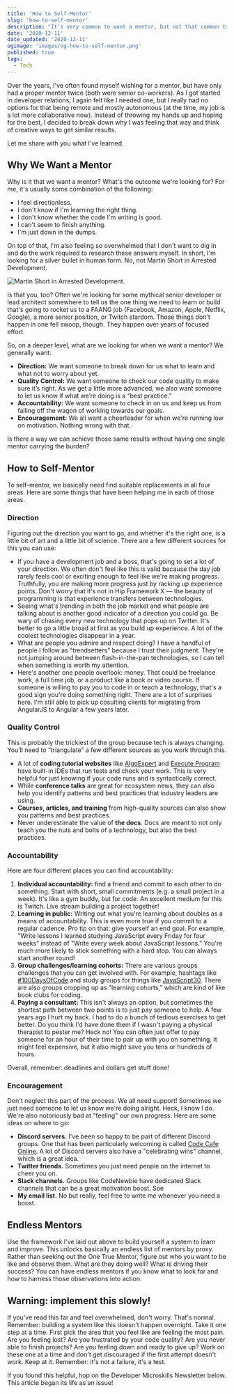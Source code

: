 ```yaml
---
title: 'How to Self-Mentor'
slug: 'how-to-self-mentor'
description: "It's very common to want a mentor, but not that common to actually have one. How can we find ways to improve when we don't have a single guide on our developer journey? This article shows you how."
date: '2020-12-11'
date_updated: '2020-12-11'
ogimage: 'images/og-how-to-self-mentor.png'
published: true
tags:
  - Tech
---
```


Over the years, I've often found myself wishing for a mentor, but have only had a proper mentor twice (both were senior co-workers). As I got started in developer relations, I again felt like I needed one, but I really had no options for that being remote and mostly autonomous (at the time, my job is a lot more collaborative now). Instead of throwing my hands up and hoping for the best, I decided to break down why I was feeling that way and think of creative ways to get similar results.

Let me share with you what I've learned.

## Why We Want a Mentor

Why is it that we want a mentor? What's the outcome we're looking for? For me, it's usually some combination of the following:

- I feel directionless.
- I don't know if I'm learning the right thing.
- I don't know whether the code I'm writing is good.
- I can't seem to finish anything.
- I'm just down in the dumps.

On top of that, I'm also feeling so overwhelmed that I don't want to dig in and do the work required to research these answers myself. In short, I'm looking for a silver bullet in human form. No, not Martin Short in Arrested Development.

![Martin Short in Arrested Development.](./images/martin-short-bullet.jpg)

Is that you, too? Often we're looking for some mythical senior developer or lead architect somewhere to tell us the one thing we need to learn or build that's going to rocket us to a FAANG job (Facebook, Amazon, Apple, Netflix, Google), a more senior position, or Twitch stardom. Those things don't happen in one fell swoop, though. They happen over years of focused effort.

So, on a deeper level, what are we looking for when we want a mentor? We generally want:

- **Direction:** We want someone to break down for us what to learn and what not to worry about yet.
- **Quality Control:** We want someone to check our code quality to make sure it’s right. As we get a little more advanced, we also want someone to let us know if what we’re doing is a “best practice.”
- **Accountability:** We want someone to check in on us and keep us from falling off the wagon of working towards our goals.
- **Encouragement:** We all want a cheerleader for when we're running low on motivation. Nothing wrong with that.

Is there a way we can achieve those same results without having one single mentor carrying the burden?

## How to Self-Mentor

To self-mentor, we basically need find suitable replacements in all four areas. Here are some things that have been helping me in each of those areas.

### Direction

Figuring out the direction you want to go, and whether it's the right one, is a little bit of art and a little bit of science. There are a few different sources for this you can use:

- If you have a development job and a boss, that's going to set a lot of your direction. We often don't feel like this is valid because the day job rarely feels cool or exciting enough to feel like we're making progress. Truthfully, you are making more progress just by racking up experience points. Don't worry that it's not in Hip Framework X &mdash; the beauty of programming is that experience transfers between technologies.
- Seeing what's trending in both the job market and what people are talking about is another good indicator of a direction you could go. Be wary of chasing every new technology that pops up on Twitter. It's better to go a little broad at first as you build up experience. A lot of the coolest technologies disappear in a year.
- What are people you admire and respect doing? I have a handful of people I follow as "trendsetters" because I trust their judgment. They're not jumping around between flash-in-the-pan technologies, so I can tell when something is worth my attention.
- Here's another one people overlook: money. That could be freelance work, a full time job, or a product like a book or video course. If someone is willing to pay you to code in or teach a technology, that's a good sign you're doing something right. There are a lot of surprises here. I'm still able to pick up cosulting clients for migrating from AngularJS to Angular a few years later.

### Quality Control

This is probably the trickiest of the group because tech is always changing. You’ll need to “triangulate” a few different sources as you work through this.

- A lot of **coding tutorial websites** like [AlgoExpert](https://www.algoexpert.io/) and [Execute Program](https://www.executeprogram.com/) have built-in IDEs that run tests and check your work. This is very helpful for just knowing if your code runs and is syntactically correct.
- While **conference talks** are great for ecosystem news, they can also help you identify patterns and best practices that industry leaders are using.
- **Courses, articles, and training** from high-quality sources can also show you patterns and best practices.
- Never underestimate the value of **the docs**. Docs are meant to not only teach you the nuts and bolts of a technology, but also the best practices.

### Accountability

Here are four different places you can find accountability:

1.  **Individual accountability:** find a friend and commit to each other to do something. Start with short, small commitments (e.g. a small project in a week). It's like a gym buddy, but for code. An excellent medium for this is Twitch. Live stream building a project together!
2.  **Learning in public:** Writing out what you're learning about doubles as a means of accountability. This is even more true if you commit to a regular cadence. Pro tip on that: give yourself an end goal. For example, "Write lessons I learned studying JavaScript every Friday for four weeks" instead of "Write every week about JavaScript lessons." You're much more likely to stick something with a hard stop. You can always start another round!
3.  **Group challenges/learning cohorts:** There are various groups challenges that you can get involved with. For example, hashtags like [#100DaysOfCode](https://twitter.com/_100DaysOfCode) and study groups for things like [JavaScript30](https://javascript30.com/). There are also groups cropping up as "learning cohorts," which are kind of like book clubs for coding.
4.  **Paying a consultant:** This isn't always an option, but sometimes the shortest path between two points is to just pay someone to help. A few years ago I hurt my back. I had to do a bunch of tedious exercises to get better. Do you think I'd have done them if I wasn't paying a physical therapist to pester me? Heck no! You can often just offer to pay someone for an hour of their time to pair up with you on something. It might feel expensive, but it also might save you tens or hundreds of hours.

Overall, remember: deadlines and dollars get stuff done!

### Encouragement

Don't neglect this part of the process. We all need support! Sometimes we just need someone to let us know we're doing alright. Heck, I know I do. We're also notoriously bad at "feeling" our own progress. Here are some ideas on where to go:

- **Discord servers.** I've been so happy to be part of different Discord groups. One that has been particularly welcoming is called [Code Cafe Online](https://twitter.com/CodeCafeOnline). A lot of Discord servers also have a "celebrating wins" channel, which is a great idea.
- **Twitter friends.** Sometimes you just need people on the internet to cheer you on.
- **Slack channels.** Groups like CodeNewbie have dedicated Slack channels that can be a great motivation boost. Soe
- **My email list.** No but really, feel free to write me whenever you need a boost.

## Endless Mentors

Use the framework I've laid out above to build yourself a system to learn and improve. This unlocks basically an endless list of mentors by proxy. Rather than seeking out the One True Mentor, figure out who you want to be like and observe them. What are they doing well? What is driving their success? You can have endless mentors if you know what to look for and how to harness those observations into action.

## Warning: implement this slowly!

If you've read this far and feel overwhelmed, don't worry. That's normal. Remember: building a system like this doesn't happen overnight. Take it one step at a time. First pick the area that you feel like are feeling the most pain. Are you feeling lost? Are you frustrated by your code quality? Are you never able to finish projects? Are you feeling down and ready to give up? Work on these one at a time and don't get discouraged if the first attempt doesn't work. Keep at it. Remember: it's not a failure, it's a test.

If you found this helpful, hop on the Developer Microskills Newsletter below. This article began its life as an issue!
